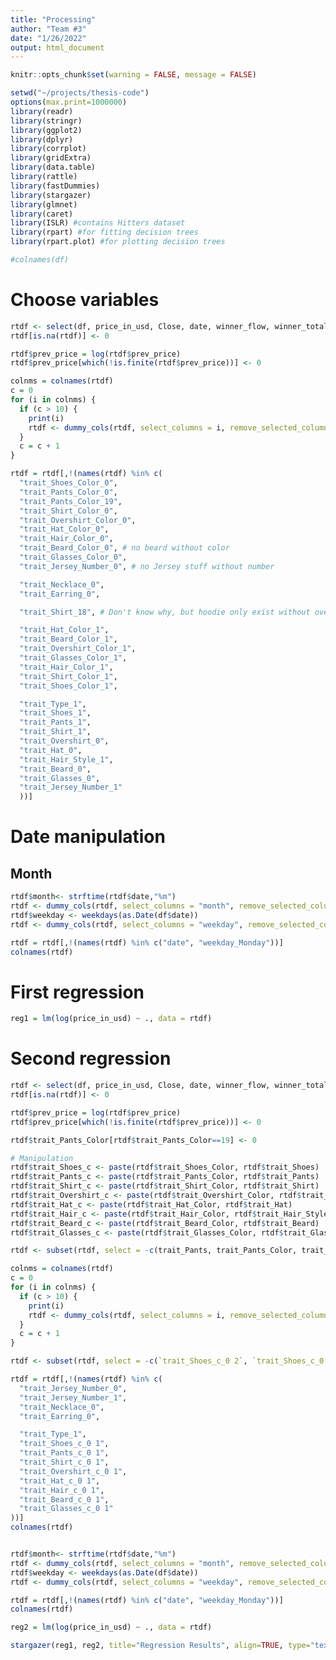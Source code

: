 ```yaml
---
title: "Processing"
author: "Team #3"
date: "1/26/2022"
output: html_document
---
```


```r
knitr::opts_chunk$set(warning = FALSE, message = FALSE)
```

```r
setwd("~/projects/thesis-code")
options(max.print=1000000)
library(readr)
library(stringr)
library(ggplot2)
library(dplyr)
library(corrplot)
library(gridExtra)
library(data.table)
library(rattle)
library(fastDummies)
library(stargazer)
library(glmnet)
library(caret)
library(ISLR) #contains Hitters dataset
library(rpart) #for fitting decision trees
library(rpart.plot) #for plotting decision trees
```

```r
#colnames(df)
```

# Choose variables

```r
rtdf <- select(df, price_in_usd, Close, date, winner_flow, winner_total_sold, winner_total_bought, prev_price, cur_increased, time_from_prev, whitelisted, whitelisted_count, trait_Type, trait_Pants, trait_Pants_Color, trait_Shoes, trait_Shoes_Color, trait_Shirt, trait_Shirt_Color, trait_Hair_Style, trait_Hair_Color, trait_Glasses, trait_Glasses_Color, trait_Overshirt, trait_Overshirt_Color, trait_Beard, trait_Beard_Color, trait_Hat, trait_Hat_Color, trait_Jersey_Number, trait_Necklace, trait_Earring)
rtdf[is.na(rtdf)] <- 0

rtdf$prev_price = log(rtdf$prev_price)
rtdf$prev_price[which(!is.finite(rtdf$prev_price))] <- 0

colnms = colnames(rtdf)
c = 0
for (i in colnms) {
  if (c > 10) {
    print(i)
    rtdf <- dummy_cols(rtdf, select_columns = i, remove_selected_columns=TRUE, remove_first_dummy=FALSE)
  }
  c = c + 1
}

rtdf = rtdf[,!(names(rtdf) %in% c(
  "trait_Shoes_Color_0",
  "trait_Pants_Color_0",
  "trait_Pants_Color_19",
  "trait_Shirt_Color_0",
  "trait_Overshirt_Color_0",
  "trait_Hat_Color_0",
  "trait_Hair_Color_0",
  "trait_Beard_Color_0", # no beard without color
  "trait_Glasses_Color_0",
  "trait_Jersey_Number_0", # no Jersey stuff without number

  "trait_Necklace_0",
  "trait_Earring_0",

  "trait_Shirt_18", # Don't know why, but hoodie only exist without oveshirt

  "trait_Hat_Color_1",
  "trait_Beard_Color_1",
  "trait_Overshirt_Color_1",
  "trait_Glasses_Color_1",
  "trait_Hair_Color_1",
  "trait_Shirt_Color_1",
  "trait_Shoes_Color_1",

  "trait_Type_1",
  "trait_Shoes_1",
  "trait_Pants_1",
  "trait_Shirt_1",
  "trait_Overshirt_0",
  "trait_Hat_0",
  "trait_Hair_Style_1",
  "trait_Beard_0",
  "trait_Glasses_0",
  "trait_Jersey_Number_1"
  ))]
```

# Date manipulation

## Month

```r
rtdf$month<- strftime(rtdf$date,"%m")
rtdf <- dummy_cols(rtdf, select_columns = "month", remove_selected_columns=TRUE, remove_first_dummy=TRUE)
rtdf$weekday <- weekdays(as.Date(df$date))
rtdf <- dummy_cols(rtdf, select_columns = "weekday", remove_selected_columns=TRUE, remove_first_dummy=FALSE)

rtdf = rtdf[,!(names(rtdf) %in% c("date", "weekday_Monday"))]
colnames(rtdf)
```

# First regression

```r
reg1 = lm(log(price_in_usd) ~ ., data = rtdf)
```

# Second regression

```r
rtdf <- select(df, price_in_usd, Close, date, winner_flow, winner_total_sold, winner_total_bought, prev_price, cur_increased, time_from_prev, whitelisted, whitelisted_count, trait_Type, trait_Pants, trait_Pants_Color, trait_Shoes, trait_Shoes_Color, trait_Shirt, trait_Shirt_Color, trait_Hair_Style, trait_Hair_Color, trait_Glasses, trait_Glasses_Color, trait_Overshirt, trait_Overshirt_Color, trait_Beard, trait_Beard_Color, trait_Hat, trait_Hat_Color, trait_Jersey_Number, trait_Necklace, trait_Earring)
rtdf[is.na(rtdf)] <- 0

rtdf$prev_price = log(rtdf$prev_price)
rtdf$prev_price[which(!is.finite(rtdf$prev_price))] <- 0

rtdf$trait_Pants_Color[rtdf$trait_Pants_Color==19] <- 0

# Manipulation
rtdf$trait_Shoes_c <- paste(rtdf$trait_Shoes_Color, rtdf$trait_Shoes)
rtdf$trait_Pants_c <- paste(rtdf$trait_Pants_Color, rtdf$trait_Pants)
rtdf$trait_Shirt_c <- paste(rtdf$trait_Shirt_Color, rtdf$trait_Shirt)
rtdf$trait_Overshirt_c <- paste(rtdf$trait_Overshirt_Color, rtdf$trait_Overshirt)
rtdf$trait_Hat_c <- paste(rtdf$trait_Hat_Color, rtdf$trait_Hat)
rtdf$trait_Hair_c <- paste(rtdf$trait_Hair_Color, rtdf$trait_Hair_Style)
rtdf$trait_Beard_c <- paste(rtdf$trait_Beard_Color, rtdf$trait_Beard)
rtdf$trait_Glasses_c <- paste(rtdf$trait_Glasses_Color, rtdf$trait_Glasses)

rtdf <- subset(rtdf, select = -c(trait_Pants, trait_Pants_Color, trait_Shoes, trait_Shoes_Color, trait_Shirt, trait_Shirt_Color, trait_Hair_Style, trait_Hair_Color, trait_Glasses, trait_Glasses_Color, trait_Overshirt, trait_Overshirt_Color, trait_Beard, trait_Beard_Color, trait_Hat, trait_Hat_Color))

colnms = colnames(rtdf)
c = 0
for (i in colnms) {
  if (c > 10) {
    print(i)
    rtdf <- dummy_cols(rtdf, select_columns = i, remove_selected_columns=TRUE, remove_first_dummy=FALSE)
  }
  c = c + 1
}

rtdf <- subset(rtdf, select = -c(`trait_Shoes_c_0 2`, `trait_Shoes_c_0 7`, `trait_Shoes_c_0 8`, `trait_Shoes_c_0 10`, `trait_Shoes_c_0 11`, `trait_Shoes_c_0 12`, `trait_Shoes_c_0 14`, `trait_Shoes_c_0 15`, `trait_Shoes_c_0 16`, `trait_Shoes_c_0 17`, `trait_Shoes_c_0 18`, `trait_Shoes_c_0 19`, `trait_Shoes_c_0 20`, `trait_Shoes_c_0 21`, `trait_Shoes_c_0 22`, `trait_Pants_c_0 7`, `trait_Pants_c_0 9`, `trait_Shirt_c_0 2`, `trait_Shirt_c_0 4`, `trait_Shirt_c_0 7`, `trait_Shirt_c_0 11`, `trait_Shirt_c_0 15`, `trait_Shirt_c_0 20`, `trait_Shirt_c_0 23`, `trait_Shirt_c_0 24`, `trait_Shirt_c_0 25`, `trait_Shirt_c_0 26`, `trait_Shirt_c_0 27`, `trait_Shirt_c_0 28`, `trait_Shirt_c_0 29`, `trait_Shirt_c_0 32`, `trait_Shirt_c_0 33`, `trait_Shirt_c_0 34`, `trait_Overshirt_c_0 0`, `trait_Overshirt_c_0 2`, `trait_Overshirt_c_0 4`, `trait_Overshirt_c_0 5`, `trait_Hat_c_0 0`, `trait_Hat_c_0 6`, `trait_Hat_c_0 7`, `trait_Hair_c_0 3`, `trait_Hair_c_0 21`, `trait_Beard_c_0 0`, `trait_Beard_c_0 7`, `trait_Glasses_c_0 0`, `trait_Glasses_c_0 1`, `trait_Glasses_c_0 2`, `trait_Glasses_c_0 4`, `trait_Glasses_c_0 5`, `trait_Glasses_c_0 8`))

rtdf = rtdf[,!(names(rtdf) %in% c(
  "trait_Jersey_Number_0",
  "trait_Jersey_Number_1",
  "trait_Necklace_0",
  "trait_Earring_0",

  "trait_Type_1",
  "trait_Shoes_c_0 1",
  "trait_Pants_c_0 1",
  "trait_Shirt_c_0 1",
  "trait_Overshirt_c_0 1",
  "trait_Hat_c_0 1",
  "trait_Hair_c_0 1",
  "trait_Beard_c_0 1",
  "trait_Glasses_c_0 1"
))]
colnames(rtdf)


rtdf$month<- strftime(rtdf$date,"%m")
rtdf <- dummy_cols(rtdf, select_columns = "month", remove_selected_columns=TRUE, remove_first_dummy=TRUE)
rtdf$weekday <- weekdays(as.Date(df$date))
rtdf <- dummy_cols(rtdf, select_columns = "weekday", remove_selected_columns=TRUE, remove_first_dummy=FALSE)

rtdf = rtdf[,!(names(rtdf) %in% c("date", "weekday_Monday"))]
colnames(rtdf)
```

```r
reg2 = lm(log(price_in_usd) ~ ., data = rtdf)

stargazer(reg1, reg2, title="Regression Results", align=TRUE, type="text")
```
